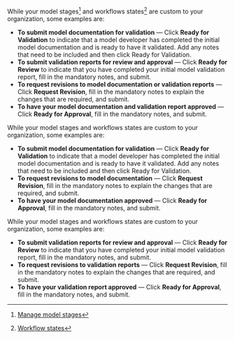 :::: {.content-visible unless-format="revealjs"}
While your model stages^[[Manage model stages](/guide/workflows/manage-model-stages.qmd)] and workflows states^[[Workflow states](/guide/workflows/setting-up-workflows.qmd#workflow-states)] are custom to your organization, some examples are:

- **To submit model documentation for validation** — Click **Ready for Validation** to indicate that a model developer has completed the initial model documentation and is ready to have it validated. Add any notes that need to be included and then click Ready for Validation.
- **To submit validation reports for review and approval** — Click **Ready for Review** to indicate that you have completed your initial model validation report, fill in the mandatory notes, and submit.
- **To request revisions to model documentation or validation reports** — Click **Request Revision**, fill in the mandatory notes to explain the changes that are required, and submit.
- **To have your model documentation and validation report approved** — Click **Ready for Approval**, fill in the mandatory notes, and submit.

::::


:::: {.content-visible when-format="revealjs" when-meta="includes.developer"}
While your model stages and workflows states are custom to your organization, some examples are:

- **To submit model documentation for validation** — Click **Ready for Validation** to indicate that a model developer has completed the initial model documentation and is ready to have it validated. Add any notes that need to be included and then click Ready for Validation.
- **To request revisions to model documentation** — Click **Request Revision**, fill in the mandatory notes to explain the changes that are required, and submit.
- **To have your model documentation approved** — Click **Ready for Approval**, fill in the mandatory notes, and submit.
::::


:::: {.content-visible when-format="revealjs" unless-meta="includes.developer"}
While your model stages and workflows states are custom to your organization, some examples are:

- **To submit validation reports for review and approval** — Click **Ready for Review** to indicate that you have completed your initial model validation report, fill in the mandatory notes, and submit.
- **To request revisions to validation reports** — Click **Request Revision**, fill in the mandatory notes to explain the changes that are required, and submit.
- **To have your validation report approved** — Click **Ready for Approval**, fill in the mandatory notes, and submit.

::::

